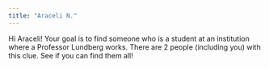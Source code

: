 ```yaml
---
title: "Araceli N."
---
```


Hi Araceli! Your goal is to find someone who is a student at an institution where a Professor Lundberg works. There are 2 people (including you) with this clue. See if you can find them all!
